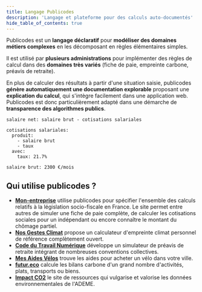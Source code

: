 ```yaml
---
title: Langage Publicodes
description: 'Langage et plateforme pour des calculs auto-documentés'
hide_table_of_contents: true
---
```



<HomepageHeader />
<main className={styles.main}>

Publicodes est un **langage déclaratif** pour **modéliser des domaines métiers
complexes** en les décomposant en règles élémentaires simples.

Il est utilisé par **plusieurs administrations** pour implémenter des règles de
calcul dans des **domaines très variés** (fiche de paie, empreinte carbone,
préavis de retraite).

En plus de calculer des résultats à partir d'une situation saisie, publicodes
**génère automatiquement une documentation explorable** proposant une
**explication du calcul**, qui s'intègre facilement dans une application web.
Publicodes est donc particulièrement adapté dans une démarche de **transparence
des algorithmes publics**.

```publicodes salaire net
salaire net: salaire brut - cotisations salariales

cotisations salariales:
  produit:
    - salaire brut
    - taux
  avec: 
    taux: 21.7%

salaire brut: 2300 €/mois
```

## Qui utilise publicodes ?

- **[Mon-entreprise](https://mon-entreprise.urssaf.fr/simulateurs)** utilise
  publicodes pour spécifier l'ensemble des calculs relatifs à la législation
  socio-fiscale en France. Le site permet entre autres de simuler une fiche de
  paie complète, de calculer les cotisations sociales pour un indépendant ou
  encore connaître le montant du chômage partiel.
- **[Nos Gestes Climat](https://nosgestesclimat.fr)** propose un
  calculateur d'empreinte climat personnel de référence complètement ouvert.
- **[Code du Travail Numérique](https://code.travail.gouv.fr/outils/preavis-retraite)**
  développe un simulateur de préavis de retraite intégrant de nombreuses
  conventions collectives.
- **[Mes Aides Vélos](https://mesaidesvelo.fr)** trouve les aides pour acheter
  un vélo dans votre ville.
- **[futur.eco](https://futur.eco/)** calcule les bilans carbone d'un grand
  nombre d'activités, plats, transports ou biens.
- **[Impact CO2](https://impactco2.fr/)** le site de ressources qui vulgarise et
  valorise les données environnementales de l'ADEME.

</main>
